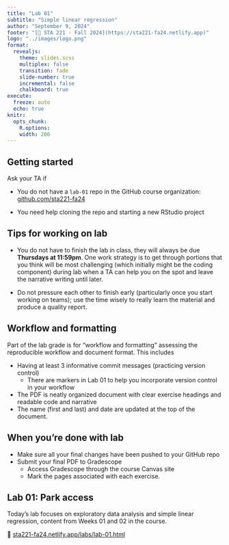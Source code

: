 ```yaml
---
title: "Lab 01"
subtitle: "Simple linear regression"
author: "September 9, 2024"
footer: "[🔗 STA 221 - Fall 2024](https://sta221-fa24.netlify.app)"
logo: "../images/logo.png"
format: 
  revealjs:
    theme: slides.scss
    multiplex: false
    transition: fade
    slide-number: true
    incremental: false 
    chalkboard: true
execute:
  freeze: auto
  echo: true
knitr:
  opts_chunk: 
    R.options:      
    width: 200
---
```


## Getting started

Ask your TA if

-   You do not have a `lab-01` repo in the GitHub course organization: [github.com/sta221-fa24](https://github.com/sta221-fa24)

-   You need help cloning the repo and starting a new RStudio project

## Tips for working on lab

-   You do not have to finish the lab in class, they will always be due **Thursdays at 11:59pm**. One work strategy is to get through portions that you think will be most challenging (which initially might be the coding component) during lab when a TA can help you on the spot and leave the narrative writing until later.

-   Do not pressure each other to finish early (particularly once you start working on teams); use the time wisely to really learn the material and produce a quality report.

## Workflow and formatting

Part of the lab grade is for "workflow and formatting" assessing the reproducible workflow and document format. This includes

-   Having at least 3 informative commit messages (practicing version control)
    -   There are markers in Lab 01 to help you incorporate version control in your workflow
-   The PDF is neatly organized document with clear exercise headings and readable code and narrative
-   The name (first and last) and date are updated at the top of the document.

## **When you're done with lab**

-   Make sure all your final changes have been pushed to your GitHub repo
-   Submit your final PDF to Gradescope
    -   Access Gradescope through the course Canvas site
    -   Mark the pages associated with each exercise.

## Lab 01: Park access

Today's lab focuses on exploratory data analysis and simple linear regression, content from Weeks 01 and 02 in the course.

🔗 [sta221-fa24.netlify.app/labs/lab-01.html](https://sta221-fa24.netlify.app/labs/lab-01.html)
